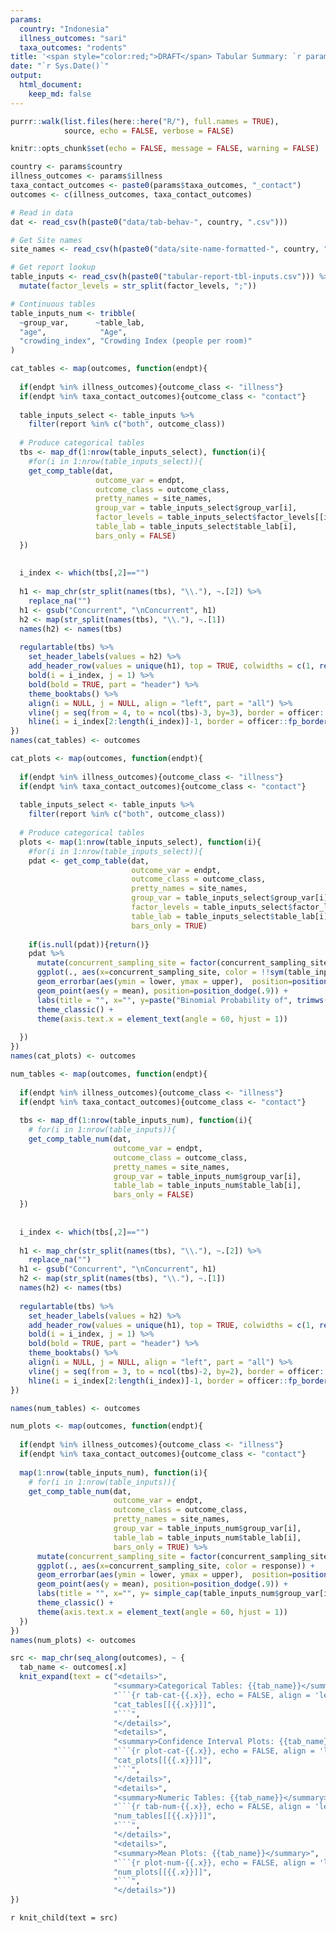 ```yaml
---
params:
  country: "Indonesia"
  illness_outcomes: "sari"
  taxa_outcomes: "rodents"
title: '<span style="color:red;">DRAFT</span> Tabular Summary: `r params$country`'
date: "`r Sys.Date()`"
output:
  html_document:
    keep_md: false
---
```

```r
purrr::walk(list.files(here::here("R/"), full.names = TRUE),
            source, echo = FALSE, verbose = FALSE)

knitr::opts_chunk$set(echo = FALSE, message = FALSE, warning = FALSE)

country <- params$country
illness_outcomes <- params$illness
taxa_contact_outcomes <- paste0(params$taxa_outcomes, "_contact")
outcomes <- c(illness_outcomes, taxa_contact_outcomes)

# Read in data
dat <- read_csv(h(paste0("data/tab-behav-", country, ".csv"))) 

# Get Site names
site_names <- read_csv(h(paste0("data/site-name-formatted-", country, ".csv")))

# Get report lookup
table_inputs <- read_csv(h(paste0("tabular-report-tbl-inputs.csv"))) %>%
  mutate(factor_levels = str_split(factor_levels, ";")) 

# Continuous tables
table_inputs_num <- tribble(
  ~group_var,      ~table_lab,    
  "age",            "Age",        
  "crowding_index", "Crowding Index (people per room)"
)
```

```r
cat_tables <- map(outcomes, function(endpt){
  
  if(endpt %in% illness_outcomes){outcome_class <- "illness"} 
  if(endpt %in% taxa_contact_outcomes){outcome_class <- "contact"} 
  
  table_inputs_select <- table_inputs %>%
    filter(report %in% c("both", outcome_class))
  
  # Produce categorical tables
  tbs <- map_df(1:nrow(table_inputs_select), function(i){
    #for(i in 1:nrow(table_inputs_select)){
    get_comp_table(dat, 
                   outcome_var = endpt,
                   outcome_class = outcome_class,
                   pretty_names = site_names, 
                   group_var = table_inputs_select$group_var[i], 
                   factor_levels = table_inputs_select$factor_levels[[i]], 
                   table_lab = table_inputs_select$table_lab[i],
                   bars_only = FALSE)
  })
  
  
  i_index <- which(tbs[,2]=="")
  
  h1 <- map_chr(str_split(names(tbs), "\\."), ~.[2]) %>%
    replace_na("")
  h1 <- gsub("Concurrent", "\nConcurrent", h1)
  h2 <- map(str_split(names(tbs), "\\."), ~.[1])
  names(h2) <- names(tbs)
  
  regulartable(tbs) %>%
    set_header_labels(values = h2) %>%
    add_header_row(values = unique(h1), top = TRUE, colwidths = c(1, rep(3, n_distinct(h1)-1))) %>%
    bold(i = i_index, j = 1) %>%
    bold(bold = TRUE, part = "header") %>%
    theme_booktabs() %>%
    align(i = NULL, j = NULL, align = "left", part = "all") %>%
    vline(j = seq(from = 4, to = ncol(tbs)-3, by=3), border = officer::fp_border() ) %>%
    hline(i = i_index[2:length(i_index)]-1, border = officer::fp_border() )
})
names(cat_tables) <- outcomes
```

```r

cat_plots <- map(outcomes, function(endpt){
  
  if(endpt %in% illness_outcomes){outcome_class <- "illness"} 
  if(endpt %in% taxa_contact_outcomes){outcome_class <- "contact"} 
  
  table_inputs_select <- table_inputs %>%
    filter(report %in% c("both", outcome_class))
  
  # Produce categorical tables
  plots <- map(1:nrow(table_inputs_select), function(i){
    #for(i in 1:nrow(table_inputs_select)){
    pdat <- get_comp_table(dat, 
                           outcome_var = endpt,
                           outcome_class = outcome_class,
                           pretty_names = site_names, 
                           group_var = table_inputs_select$group_var[i], 
                           factor_levels = table_inputs_select$factor_levels[[i]], 
                           table_lab = table_inputs_select$table_lab[i],
                           bars_only = TRUE) 
    
    if(is.null(pdat)){return()}
    pdat %>%
      mutate(concurrent_sampling_site = factor(concurrent_sampling_site, levels = site_names$old)) %>%
      ggplot(., aes(x=concurrent_sampling_site, color = !!sym(table_inputs_select$group_var[i]))) +
      geom_errorbar(aes(ymin = lower, ymax = upper),  position=position_dodge(.9)) +
      geom_point(aes(y = mean), position=position_dodge(.9)) +
      labs(title = "", x="", y=paste("Binomial Probability of", trimws(simple_cap(str_replace_all(endpt, "_", " "))))) +
      theme_classic() +
      theme(axis.text.x = element_text(angle = 60, hjust = 1))
    
  })
})
names(cat_plots) <- outcomes
```

```r
num_tables <- map(outcomes, function(endpt){
  
  if(endpt %in% illness_outcomes){outcome_class <- "illness"}
  if(endpt %in% taxa_contact_outcomes){outcome_class <- "contact"}
  
  tbs <- map_df(1:nrow(table_inputs_num), function(i){
    # for(i in 1:nrow(table_inputs)){
    get_comp_table_num(dat,
                       outcome_var = endpt,
                       outcome_class = outcome_class,
                       pretty_names = site_names,
                       group_var = table_inputs_num$group_var[i],
                       table_lab = table_inputs_num$table_lab[i],
                       bars_only = FALSE)
  })
  
  
  i_index <- which(tbs[,2]=="")
  
  h1 <- map_chr(str_split(names(tbs), "\\."), ~.[2]) %>%
    replace_na("")
  h1 <- gsub("Concurrent", "\nConcurrent", h1)
  h2 <- map(str_split(names(tbs), "\\."), ~.[1])
  names(h2) <- names(tbs)
  
  regulartable(tbs) %>%
    set_header_labels(values = h2) %>%
    add_header_row(values = unique(h1), top = TRUE, colwidths = c(1, rep(2, n_distinct(h1)-1))) %>%
    bold(i = i_index, j = 1) %>%
    bold(bold = TRUE, part = "header") %>%
    theme_booktabs() %>%
    align(i = NULL, j = NULL, align = "left", part = "all") %>%
    vline(j = seq(from = 3, to = ncol(tbs)-2, by=2), border = officer::fp_border() )  %>%
    hline(i = i_index[2:length(i_index)]-1, border = officer::fp_border() )
})

names(num_tables) <- outcomes
```

```r
num_plots <- map(outcomes, function(endpt){
  
  if(endpt %in% illness_outcomes){outcome_class <- "illness"}
  if(endpt %in% taxa_contact_outcomes){outcome_class <- "contact"}
  
  map(1:nrow(table_inputs_num), function(i){
    # for(i in 1:nrow(table_inputs)){
    get_comp_table_num(dat,
                       outcome_var = endpt,
                       outcome_class = outcome_class,
                       pretty_names = site_names,
                       group_var = table_inputs_num$group_var[i],
                       table_lab = table_inputs_num$table_lab[i],
                       bars_only = TRUE) %>%
      mutate(concurrent_sampling_site = factor(concurrent_sampling_site, levels = site_names$old)) %>%
      ggplot(., aes(x=concurrent_sampling_site, color = response)) +
      geom_errorbar(aes(ymin = lower, ymax = upper),  position=position_dodge(.9)) +
      geom_point(aes(y = mean), position=position_dodge(.9)) +
      labs(title = "", x="", y= simple_cap(table_inputs_num$group_var[i]), color = "") +
      theme_classic() +
      theme(axis.text.x = element_text(angle = 60, hjust = 1))
  })
})
names(num_plots) <- outcomes
```


```r
src <- map_chr(seq_along(outcomes), ~ {
  tab_name <- outcomes[.x]
  knit_expand(text = c("<details>",
                       "<summary>Categorical Tables: {{tab_name}}</summary>",
                       "```{r tab-cat-{{.x}}, echo = FALSE, align = 'left'}", 
                       "cat_tables[[{{.x}}]]",
                       "```",
                       "</details>",
                       "<details>",
                       "<summary>Confidence Interval Plots: {{tab_name}}</summary>",
                       "```{r plot-cat-{{.x}}, echo = FALSE, align = 'left', results='hide'}", 
                       "cat_plots[[{{.x}}]]",
                       "```",
                       "</details>",
                       "<details>",
                       "<summary>Numeric Tables: {{tab_name}}</summary>",
                       "```{r tab-num-{{.x}}, echo = FALSE, align = 'left'}", 
                       "num_tables[[{{.x}}]]",
                       "```",
                       "</details>",
                       "<details>",
                       "<summary>Mean Plots: {{tab_name}}</summary>",
                       "```{r plot-num-{{.x}}, echo = FALSE, align = 'left', results='hide'}", 
                       "num_plots[[{{.x}}]]",
                       "```",
                       "</details>"))
})

```

`r knit_child(text = src)`

